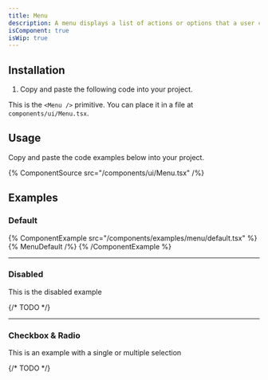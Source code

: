 ```yaml
---
title: Menu
description: A menu displays a list of actions or options that a user can choose.
isComponent: true
isWip: true
---
```


## Installation

1. Copy and paste the following code into your project.

This is the `<Menu />` primitive. You can place it in a file at `components/ui/Menu.tsx`.

## Usage

Copy and paste the code examples below into your project.

{% ComponentSource src="/components/ui/Menu.tsx" /%}

## Examples

### Default

{% ComponentExample src="/components/examples/menu/default.tsx" %}
{% MenuDefault /%}
{% /ComponentExample %}

---

### Disabled

This is the disabled example

{/* TODO */}

---

### Checkbox & Radio

This is an example with a single or multiple selection

{/* TODO */}
